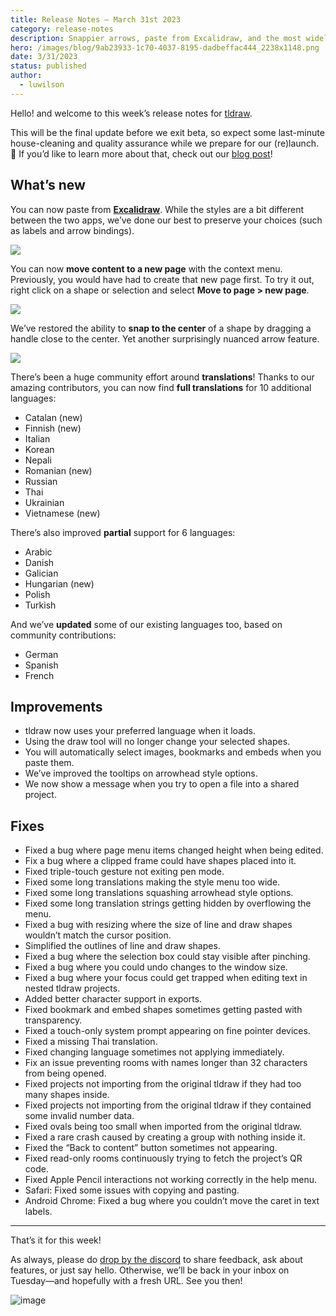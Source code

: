 ```yaml
---
title: Release Notes – March 31st 2023
category: release-notes
description: Snappier arrows, paste from Excalidraw, and the most widely translated whiteboard application in the world (maybe).
hero: /images/blog/9ab23933-1c70-4037-8195-dadbeffac444_2238x1148.png
date: 3/31/2023
status: published
author:
  - luwilson
---
```


Hello! and welcome to this week’s release notes for [tldraw](https://beta.tldraw.com).

This will be the final update before we exit beta, so expect some last-minute house-cleaning and quality assurance while we prepare for our (re)launch. 🚀 If you’d like to learn more about that, check out our [blog post](https://tldraw.substack.com/p/tldraws-upcoming-re-launch)!

## What’s new

You can now paste from **[Excalidraw](https://excalidraw.com/)**. While the styles are a bit different between the two apps, we’ve done our best to preserve your choices (such as labels and arrow bindings).

![](/images/blog/a96aee0d-8386-430d-8a2c-302471b0ad4f_720x406.gif)

You can now **move content to a new page** with the context menu. Previously, you would have had to create that new page first. To try it out, right click on a shape or selection and select **Move to page > new page**.

![](/images/blog/14df18c7-9b5b-46f4-b3fc-3e9453a56fd0_1384x796.png)

We’ve restored the ability to **snap to the center** of a shape by dragging a handle close to the center. Yet another surprisingly nuanced arrow feature.

![](/images/blog/d143ab6b-7c81-46fd-8f25-6f243e6a6abf_720x406.gif)

There’s been a huge community effort around **translations**! Thanks to our amazing contributors, you can now find **full translations** for 10 additional languages:

- Catalan (new)
- Finnish (new)
- Italian
- Korean
- Nepali
- Romanian (new)
- Russian
- Thai
- Ukrainian
- Vietnamese (new)

There’s also improved **partial** support for 6 languages:

- Arabic
- Danish
- Galician
- Hungarian (new)
- Polish
- Turkish

And we’ve **updated** some of our existing languages too, based on community contributions:

- German
- Spanish
- French

## Improvements

- tldraw now uses your preferred language when it loads.
- Using the draw tool will no longer change your selected shapes.
- You will automatically select images, bookmarks and embeds when you paste them.
- We’ve improved the tooltips on arrowhead style options.
- We now show a message when you try to open a file into a shared project.

## Fixes

- Fixed a bug where page menu items changed height when being edited.
- Fix a bug where a clipped frame could have shapes placed into it.
- Fixed triple-touch gesture not exiting pen mode.
- Fixed some long translations making the style menu too wide.
- Fixed some long translations squashing arrowhead style options.
- Fixed some long translation strings getting hidden by overflowing the menu.
- Fixed a bug with resizing where the size of line and draw shapes wouldn’t match the cursor position.
- Simplified the outlines of line and draw shapes.
- Fixed a bug where the selection box could stay visible after pinching.
- Fixed a bug where you could undo changes to the window size.
- Fixed a bug where your focus could get trapped when editing text in nested tldraw projects.
- Added better character support in exports.
- Fixed bookmark and embed shapes sometimes getting pasted with transparency.
- Fixed a touch-only system prompt appearing on fine pointer devices.
- Fixed a missing Thai translation.
- Fixed changing language sometimes not applying immediately.
- Fix an issue preventing rooms with names longer than 32 characters from being opened.
- Fixed projects not importing from the original tldraw if they had too many shapes inside.
- Fixed projects not importing from the original tldraw if they contained some invalid number data.
- Fixed ovals being too small when imported from the original tldraw.
- Fixed a rare crash caused by creating a group with nothing inside it.
- Fixed the “Back to content” button sometimes not appearing.
- Fixed read-only rooms continuously trying to fetch the project’s QR code.
- Fixed Apple Pencil interactions not working correctly in the help menu.
- Safari: Fixed some issues with copying and pasting.
- Android Chrome: Fixed a bug where you couldn’t move the caret in text labels.

---

That’s it for this week!

As always, please do [drop by the discord](https://discord.gg/Up7bFHPstc) to share feedback, ask about features, or just say hello. Otherwise, we’ll be back in your inbox on Tuesday—and hopefully with a fresh URL. See you then!

![image](/images/blog/8a301598-b4cc-4cb6-8a9e-3f2ed3b176ca_1958x1114.png)
